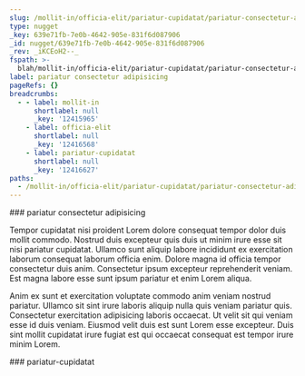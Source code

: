 ```yaml
---
slug: /mollit-in/officia-elit/pariatur-cupidatat/pariatur-consectetur-adipisicing
type: nugget
_key: 639e71fb-7e0b-4642-905e-831f6d087906
_id: nugget/639e71fb-7e0b-4642-905e-831f6d087906
_rev: _iKCEoH2--_
fspath: >-
  blah/mollit-in/officia-elit/pariatur-cupidatat/pariatur-consectetur-adipisicing.md
label: pariatur consectetur adipisicing
pageRefs: {}
breadcrumbs:
  - - label: mollit-in
      shortlabel: null
      _key: '12415965'
    - label: officia-elit
      shortlabel: null
      _key: '12416568'
    - label: pariatur-cupidatat
      shortlabel: null
      _key: '12416627'
paths:
  - /mollit-in/officia-elit/pariatur-cupidatat/pariatur-consectetur-adipisicing
---
```


<NuggetArea>
<Nugget slug="/mollit-in/officia-elit/pariatur-cupidatat/pariatur-consectetur-adipisicing" type="nugget" _key="639e71fb-7e0b-4642-905e-831f6d087906" _id="nugget/639e71fb-7e0b-4642-905e-831f6d087906" _rev="_iKCEoH2--_" fspath="blah/mollit-in/officia-elit/pariatur-cupidatat/pariatur-consectetur-adipisicing.md" label="pariatur consectetur adipisicing" paths="/mollit-in/officia-elit/pariatur-cupidatat/pariatur-consectetur-adipisicing">
<NuggetBody>
### pariatur consectetur adipisicing

Tempor cupidatat nisi proident Lorem dolore consequat tempor dolor duis mollit commodo. Nostrud duis excepteur quis duis ut minim irure esse sit nisi pariatur cupidatat. Ullamco sunt aliquip labore incididunt ex exercitation laborum consequat laborum officia enim. Dolore magna id officia tempor consectetur duis anim. Consectetur ipsum excepteur reprehenderit veniam. Est magna labore esse sunt ipsum pariatur et enim Lorem aliqua.

Anim ex sunt et exercitation voluptate commodo anim veniam nostrud pariatur. Ullamco sit sint irure laboris aliquip nulla quis veniam pariatur quis. Consectetur exercitation adipisicing laboris occaecat. Ut velit sit qui veniam esse id duis veniam. Eiusmod velit duis est sunt Lorem esse excepteur. Duis sint mollit cupidatat irure fugiat est qui occaecat consequat est tempor irure minim Lorem.

</NuggetBody>
<Breadcrumbs>
<Crumbs>
<Crumb _key="12415965" label="mollit-in" /><Crumb _key="12416568" label="officia-elit" /><Crumb _key="12416627" label="pariatur-cupidatat" />
</Crumbs>
</Breadcrumbs>
</Nugget>

<NuggetsInbound>
</NuggetsInbound>
<NuggetsOutbound>
</NuggetsOutbound>
</NuggetArea>
<PassagesInbound>
<Passage direction="inbound" type="passage" _key="12416627" _id="passage/12416627" _rev="_iKCEoHy--B" label="pariatur-cupidatat" passage="pariatur-cupidatat" fspath="blah/mollit-in/officia-elit/pariatur-cupidatat" paths="/mollit-in/officia-elit/pariatur-cupidatat" slug="/mollit-in/officia-elit/pariatur-cupidatat">
<NuggetBody>
### pariatur-cupidatat

</NuggetBody>
<Breadcrumbs>
<Crumbs>
<Crumb _key="12415965" label="mollit-in" /><Crumb _key="12416568" label="officia-elit" />
</Crumbs>
</Breadcrumbs>
</Passage>

</PassagesInbound>
<PassagesOutbound>
</PassagesOutbound>